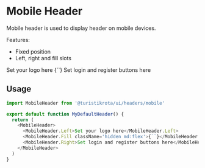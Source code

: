 
<Meta title='Components/Headers/Mobile' />

# Mobile Header

Mobile header is used to display header on mobile devices.

Features:

- Fixed position
- Left, right and fill slots

<Canvas>
  <MobileHeader>
    <MobileHeader.Left>
      <span className='dark:text-white'>Set your logo here</span>
    </MobileHeader.Left>
    <MobileHeader.Fill className='hidden md:flex'>{``}</MobileHeader.Fill>
    <MobileHeader.Right>
      <span className='dark:text-white'>Set login and register buttons here</span>
    </MobileHeader.Right>
  </MobileHeader>
</Canvas>

## Usage

```js
import MobileHeader from '@turistikrota/ui/headers/mobile'

export default function MyDefaultHeader() {
  return (
    <MobileHeader>
      <MobileHeader.Left>Set your logo here</MobileHeader.Left>
      <MobileHeader.Fill className='hidden md:flex'>{``}</MobileHeader.Fill>
      <MobileHeader.Right>Set login and register buttons here</MobileHeader.Right>
    </MobileHeader>
  )
}
```
